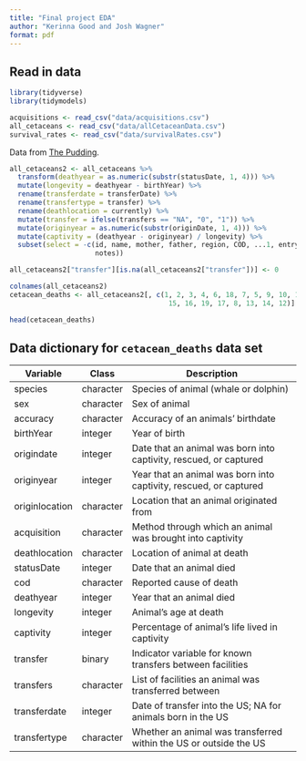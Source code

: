 ```yaml
---
title: "Final project EDA"
author: "Kerinna Good and Josh Wagner"
format: pdf
---
```


## Read in data

``` r
library(tidyverse)
library(tidymodels)

acquisitions <- read_csv("data/acquisitions.csv")
all_cetaceans <- read_csv("data/allCetaceanData.csv")
survival_rates <- read_csv("data/survivalRates.csv")
```

Data from [The Pudding](https://data.world/the-pudding/cetaceans). 

```r
all_cetaceans2 <- all_cetaceans %>%
  transform(deathyear = as.numeric(substr(statusDate, 1, 4))) %>%
  mutate(longevity = deathyear - birthYear) %>%
  rename(transferdate = transferDate) %>%
  rename(transfertype = transfer) %>%
  rename(deathlocation = currently) %>%
  mutate(transfer = ifelse(transfers == "NA", "0", "1")) %>%
  mutate(originyear = as.numeric(substr(originDate, 1, 4))) %>%
  mutate(captivity = (deathyear - originyear) / longevity) %>%
  subset(select = -c(id, name, mother, father, region, COD, ...1, entryDate, 
                     notes))

all_cetaceans2["transfer"][is.na(all_cetaceans2["transfer"])] <- 0

colnames(all_cetaceans2)
cetacean_deaths <- all_cetaceans2[, c(1, 2, 3, 4, 6, 18, 7, 5, 9, 10, 11, 
                                       15, 16, 19, 17, 8, 13, 14, 12)]

head(cetacean_deaths)
```



## Data dictionary for `cetacean_deaths` data set

| Variable        | Class     | Description                                                      	|
|---------------- |---------- |------------------------------------------------------------------	|
| species         | character | Species of animal (whale or dolphin)                             	|
| sex             | character | Sex of animal                                                    	|
| accuracy        | character | Accuracy of an animals' birthdate                               	|
| birthYear       | integer   | Year of birth                                                   	|
| origindate      | integer   | Date that an animal was born into captivity, rescued, or captured |
| originyear      | integer   | Year that an animal was born into captivity, rescued, or captured |
| originlocation	| character	| Location that an animal originated from                          	|
| acquisition     | character | Method through which an animal was brought into captivity       	|
| deathlocation   | character	| Location of animal at death                                      	|
| statusDate      | integer   | Date that an animal died                                         	|
| cod             | character | Reported cause of death                                         	|
| deathyear       | integer   | Year that an animal died                                         	|
| longevity       | integer   | Animal's age at death                                             |
| captivity       | integer   | Percentage of animal's life lived in captivity                    |
| transfer        | binary  	| Indicator variable for known transfers between facilities       	|
| transfers       | character	| List of facilities an animal was transferred between             	|
| transferdate    | integer   | Date of transfer into the US; NA for animals born in the US      	|
| transfertype    | character | Whether an animal was transferred within the US or outside the US |


